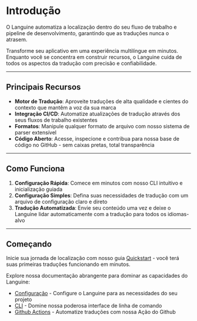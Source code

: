 # Introdução

O Languine automatiza a localização dentro do seu fluxo de trabalho e pipeline de desenvolvimento, garantindo que as traduções nunca o atrasem.

Transforme seu aplicativo em uma experiência multilíngue em minutos. Enquanto você se concentra em construir recursos, o Languine cuida de todos os aspectos da tradução com precisão e confiabilidade.

---

## Principais Recursos

- **Motor de Tradução**: Aproveite traduções de alta qualidade e cientes do contexto que mantêm a voz da sua marca
- **Integração CI/CD**: Automatize atualizações de tradução através dos seus fluxos de trabalho existentes
- **Formatos**: Manipule qualquer formato de arquivo com nosso sistema de parser extensível
- **Código Aberto**: Acesse, inspecione e contribua para nossa base de código no GitHub - sem caixas pretas, total transparência

---

## Como Funciona

1. **Configuração Rápida**: Comece em minutos com nosso CLI intuitivo e inicialização guiada
2. **Configuração Simples**: Defina suas necessidades de tradução com um arquivo de configuração claro e direto
3. **Tradução Automatizada**: Envie seu conteúdo uma vez e deixe o Languine lidar automaticamente com a tradução para todos os idiomas-alvo

---

## Começando

Inicie sua jornada de localização com nosso guia [Quickstart](/docs/quickstart) - você terá suas primeiras traduções funcionando em minutos.

Explore nossa documentação abrangente para dominar as capacidades do Languine:

- [Configuração](/docs/configuration) - Configure o Languine para as necessidades do seu projeto
- [CLI](/docs/cli) - Domine nossa poderosa interface de linha de comando
- [Github Actions](/docs/github-actions) - Automatize traduções com nossa Ação do Github
